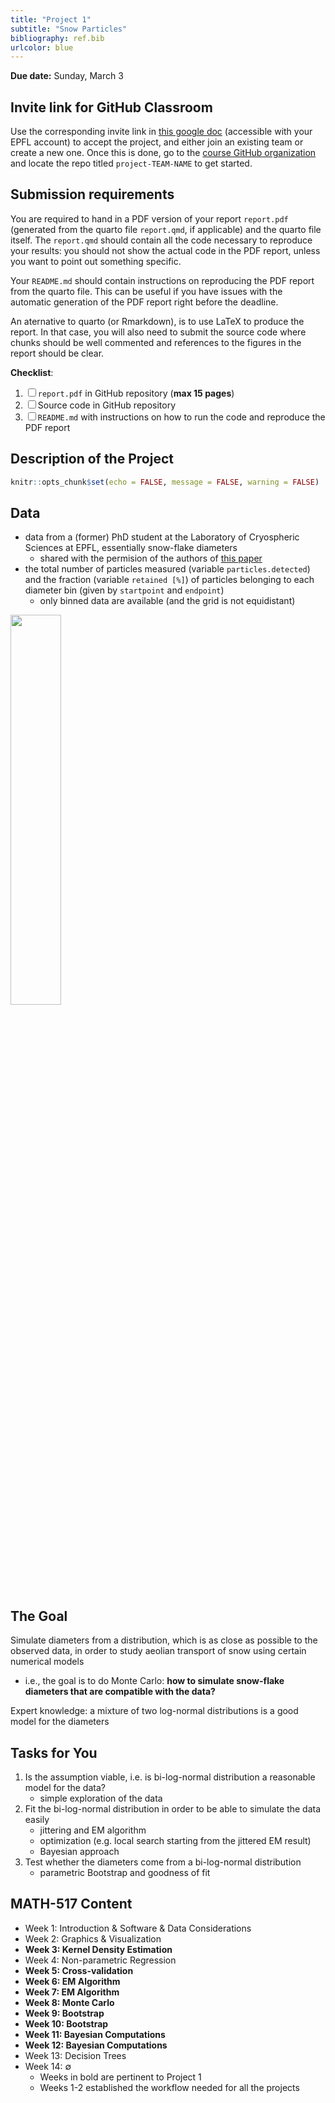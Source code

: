 ```yaml
---
title: "Project 1"
subtitle: "Snow Particles"
bibliography: ref.bib
urlcolor: blue
---
```



::: callout-important
**Due date:** Sunday, March 3
:::

::: {.callout-note collapse="true"}
# Invite link for GitHub Classroom

Use the corresponding invite link in [this google doc](https://docs.google.com/document/d/12aVHO4med_qwvEkPE7KHtq1Tme0IVEXgEdLGZStvBco/edit?usp=sharing) (accessible with your EPFL account) to accept the project, and either join an existing team or create a new one. Once this is done, go to the [course GitHub organization](https://github.com/MATH-516) and locate the repo titled `project-TEAM-NAME` to get started.
:::

::: {.callout-warning collapse="true"}
# Submission requirements

You are required to hand in a PDF version of your report `report.pdf` (generated from the quarto file `report.qmd`, if applicable) and the quarto file itself. The `report.qmd` should contain all the code necessary to reproduce your results: you should not show the actual code in the PDF report, unless you want to point out something specific.

Your `README.md` should contain instructions on reproducing the PDF report from the quarto file. This can be useful if you have issues with the automatic generation of the PDF report right before the deadline.

An aternative to quarto (or Rmarkdown), is to use LaTeX to produce the report. In that case, you will also need to submit the source code where chunks should be well commented and references to the figures in the report should be clear.

**Checklist**:

1. [ ] `report.pdf` in GitHub repository (**max 15 pages**)
2. [ ]  Source code in GitHub repository 
3. [ ] `README.md` with instructions on how to run the code and reproduce the PDF report
:::

::: {.callout-note collapse="true"}
# Description of the Project

```r
knitr::opts_chunk$set(echo = FALSE, message = FALSE, warning = FALSE)
```

## Data

-   data from a (former) PhD student at the Laboratory of Cryospheric Sciences at EPFL, essentially snow-flake diameters
    -   shared with the permision of the authors of [this paper](https://www.sciencedirect.com/science/article/pii/S1875963717301246)
-   the total number of particles measured (variable `particles.detected`) and the fraction (variable `retained [%]`) of particles belonging to each diameter bin (given by `startpoint` and `endpoint`)
    -   only binned data are available (and the grid is not equidistant)

\footnotesize

![](/images/snow_snap.png){width=40%}

\normalsize

## The Goal

Simulate diameters from a distribution, which is as close as possible to the observed data, in order to study aeolian transport of snow using certain numerical models

-   i.e., the goal is to do Monte Carlo: **how to simulate snow-flake diameters that are compatible with the data?**

Expert knowledge: a mixture of two log-normal distributions is a good model for the diameters

## Tasks for You

1.  Is the assumption viable, i.e. is bi-log-normal distribution a reasonable model for the data?
    -   simple exploration of the data
2.  Fit the bi-log-normal distribution in order to be able to simulate the data easily
    -   jittering and EM algorithm
    -   optimization (e.g. local search starting from the jittered EM result)
    -   Bayesian approach
3.  Test whether the diameters come from a bi-log-normal distribution
    -   parametric Bootstrap and goodness of fit

## MATH-517 Content

-   Week 1: Introduction & Software & Data Considerations
-   Week 2: Graphics & Visualization
-   **Week 3: Kernel Density Estimation**
-   Week 4: Non-parametric Regression
-   **Week 5: Cross-validation**
-   **Week 6: EM Algorithm**
-   **Week 7: EM Algorithm**
-   **Week 8: Monte Carlo**
-   **Week 9: Bootstrap**
-   **Week 10: Bootstrap**
-   **Week 11: Bayesian Computations**
-   **Week 12: Bayesian Computations**
-   Week 13: Decision Trees
-   Week 14: $\emptyset$
    -   Weeks in bold are pertinent to Project 1
    -   Weeks 1-2 established the workflow needed for all the projects

:::
